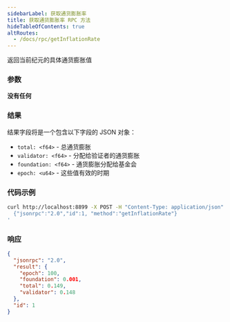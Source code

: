 ```yaml
---
sidebarLabel: 获取通货膨胀率
title: 获取通货膨胀率 RPC 方法
hideTableOfContents: true
altRoutes:
  - /docs/rpc/getInflationRate
---
```


返回当前纪元的具体通货膨胀值

<DocSideBySide>

<DocLeftSide>

### 参数

**没有任何**

### 结果

结果字段将是一个包含以下字段的 JSON 对象：

- `total: <f64>` - 总通货膨胀
- `validator: <f64>` - 分配给验证者的通货膨胀
- `foundation: <f64>` - 通货膨胀分配给基金会
- `epoch: <u64>` - 这些值有效的时期

</DocLeftSide>

<DocRightSide>

### 代码示例

```bash
curl http://localhost:8899 -X POST -H "Content-Type: application/json" -d '
  {"jsonrpc":"2.0","id":1, "method":"getInflationRate"}
'
```

### 响应

```json
{
  "jsonrpc": "2.0",
  "result": {
    "epoch": 100,
    "foundation": 0.001,
    "total": 0.149,
    "validator": 0.148
  },
  "id": 1
}
```

</DocRightSide>
</DocSideBySide>
